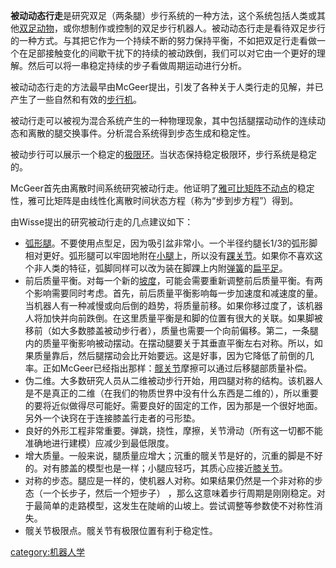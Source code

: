 '''被动动态行走'''是研究双足（两条腿）步行系统的一种方法，这个系统包括人类或其他[[双足动物|双足动物]]，或你想制作或控制的双足步行机器人。被动动态行走是看待双足步行的一种方式。与其把它作为一个持续不断的努力保持平衡，不如把双足行走看做一个在足部接触变化的间歇干扰下的持续的被动跌倒，我们可以对它由一个更好的理解。然后可以将一串稳定持续的步子看做周期运动进行分析。 

被动动态行走的方法最早由McGeer提出，引发了各种关于人类行走的见解，并已产生了一些自然和有效的[[步行机|步行机]]。

被动行走可以被视为混合系统产生的一种物理现象，其中包括腿摆动动作的连续动态和离散的腿交换事件。分析混合系统得到步态生成和稳定性。

被动步行可以展示一个稳定的[[极限环|极限环]]。当状态保持稳定极限环，步行系统是稳定的。

McGeer首先由离散时间系统研究被动行走。他证明了[[雅可比矩阵|雅可比矩阵]][[不动点|不动点]]的稳定性，雅可比矩阵是由线性化离散时间状态方程（称为“步到步方程”）得到。

由Wisse提出的研究被动行走的几点建议如下：

* [[弧形腿|弧形腿]]。不要使用点型足，因为吸引盆非常小。一个半径约腿长1/3的弧形脚相对更好。弧形腿可以牢固地附在[[小腿|小腿]]上，所以没有[[踝关节|踝关节]]。如果你不喜欢这个非人类的特征，弧脚同样可以改为装在脚踝上内附[[弹簧|弹簧]]的[[扁平足|扁平足]]。 
* 前后质量平衡。对每一个新的[[坡度|坡度]]，可能会需要重新调整前后质量平衡。有两个影响需要同时考虑。首先，前后质量平衡影响每一步加速度和减速度的量。当机器人有一种减慢或向后倒的趋势，将质量前移。如果你移过度了，该机器人将加快并向前跌倒。在这里质量平衡是和脚的位置有很大的关联。如果脚被移前（如大多数膝盖被动步行者），质量也需要一个向前偏移。第二，一条腿内的质量平衡影响被动摆动。在摆动腿要关于其垂直平衡左右对称。所以，如果质量靠后，然后腿摆动会比开始要远。这是好事，因为它降低了前倒的几率。正如McGeer已经指出那样：[[髋关节|髋关节]]摩擦可以通过后移腿部质量补偿。
* 伪二维。大多数研究人员从二维被动步行开始，用四腿对称的结构。该机器人是不是真正的二维（在我们的物质世界中没有什么东西是二维的），所以重要的要将近似做得尽可能好。需要良好的固定的工作，因为那是一个很好地面。另外一个诀窍在于连接膝盖行走者的弓形垫。
* 良好的外形工程非常重要。弹跳，挠性，摩擦，关节滑动（所有这一切都不能准确地进行建模）应减少到最低限度。
* 增大质量。一般来说，腿质量应增大；沉重的髋关节是好的，沉重的脚是不好的。对有膝盖的模型也是一样；小腿应轻巧，其质心应接近[[膝关节|膝关节]]。 
* 对称的步态。腿应是一样的，使机器人对称。如果结果仍然是一个非对称的步态（一个长步子，然后一个短步子） ，那么这意味着步行周期是刚刚稳定。对于最简单的走路模型，这发生在陡峭的山坡上。尝试调整等参数使不对称性消失。
* 髋关节极限点。髋关节有极限位置有利于稳定性。

[[category:机器人学|category:机器人学]]
